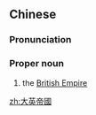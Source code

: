 ==Chinese==
{{zh-forms|s=大英帝国|type=112}}

===Pronunciation===
{{zh-pron
|m=Dàyīng Dìguó
|c=daai6 jing1 dai3 gwok3
|cat=propn
}}

===Proper noun===
{{zh-proper noun}}

# the [[British Empire]]

[[zh:大英帝國]]